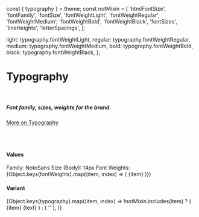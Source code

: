 const { typography } = theme;
const notMixin = [
  'htmlFontSize',
  'fontFamily',
  'fontSize',
  'fontWeightLight',
  'fontWeightRegular',
  'fontWeightMedium',
  'fontWeightBold',
  'fontWeightBlack',
  'fontSizes',
  'lineHeights',
  'letterSpacings',
];

  light: typography.fontWeightLight,
  regular: typography.fontWeightRegular,
  medium: typography.fontWeightMedium,
  bold: typography.fontWeightBold,
  black: typography.fontWeightBlack,
};

<Meta title="Core|Typography" />

# Typography

<br />

##### Font family, sizes, weights for the brand.

[More on Typography](https://material-ui.com/customization/typography/)

<br />
<br />

#### Values

<Preview>
  <ThemeProvider>
    <Grid container alignItems="center" wrap="nowrap">
      <Grid item style={{ width: '100px', flexShrink: 0 }}>
        <Typography variant="body2">Family:</Typography>
      </Grid>
      <Grid item style={{ margin: '20px', flexShrink: 0 }}>
        <Typography variant="h4">NotoSans</Typography>
      </Grid>
    </Grid>
    <Grid container alignItems="center" wrap="nowrap">
      <Grid item style={{ width: '100px', flexShrink: 0 }}>
        <Typography variant="body2">Size (Body):</Typography>
      </Grid>
      <Grid item style={{ margin: '20px', flexShrink: 0 }}>
        <Typography variant="body2">14px</Typography>
      </Grid>
    </Grid>
    <Grid container alignItems="center" wrap="nowrap">
      <Grid item style={{ width: '100px', flexShrink: 0 }}>
        <Typography variant="body2">Font Weights:</Typography>
      </Grid>
      <Grid item container style={{ margin: '20px', flexShrink: 0 }}>
        {Object.keys(fontWeights).map((item, index) => (
          <Typography style={{ marginRight: '20px', fontWeight: fontWeights[item] }}>{item}</Typography>
        ))}
      </Grid>
    </Grid>
  </ThemeProvider>
</Preview>

<br />

#### Variant

<Preview>
  <ThemeProvider>
    {Object.keys(typography).map((item, index) =>
      !notMixin.includes(item) ? (
        <Grid container alignItems="center" wrap="nowrap">
          <Grid item style={{ width: '100px', flexShrink: 0 }}>
            <Typography variant={item}>{item}</Typography>
          </Grid>
          <Grid item style={{ margin: '20px', flexShrink: 0 }}>
            <Typography variant={item}>{text}</Typography>
          </Grid>
        </Grid>
      ) : (
        ''
      ),
    )}
  </ThemeProvider>
</Preview>
